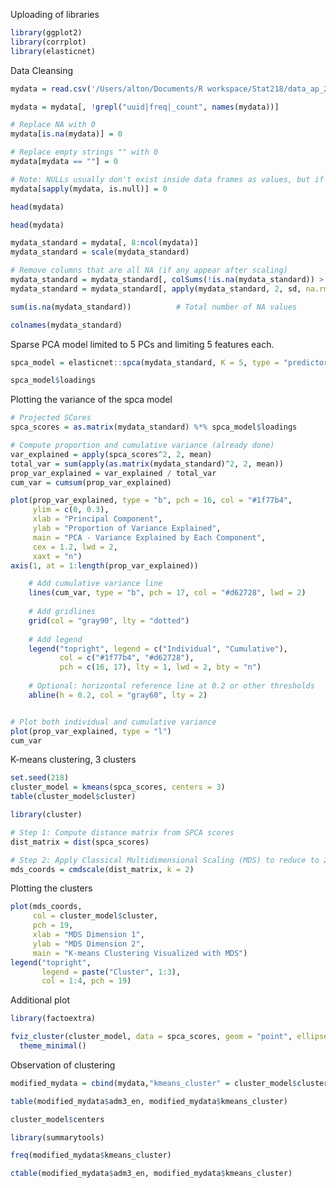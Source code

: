 Uploading of libraries
```r
library(ggplot2)
library(corrplot)
library(elasticnet)
```

Data Cleansing
```r
mydata = read.csv('/Users/alton/Documents/R workspace/Stat218/data_ap_2022.csv')

mydata = mydata[, !grepl("uuid|freq|_count", names(mydata))]

# Replace NA with 0
mydata[is.na(mydata)] = 0

# Replace empty strings "" with 0
mydata[mydata == ""] = 0

# Note: NULLs usually don't exist inside data frames as values, but if you want to be safe:
mydata[sapply(mydata, is.null)] = 0

head(mydata)
```

```r
head(mydata)
```

```r
mydata_standard = mydata[, 8:ncol(mydata)]
mydata_standard = scale(mydata_standard)

# Remove columns that are all NA (if any appear after scaling)
mydata_standard = mydata_standard[, colSums(!is.na(mydata_standard)) > 0]
mydata_standard = mydata_standard[, apply(mydata_standard, 2, sd, na.rm = TRUE) != 0]
```

```r
sum(is.na(mydata_standard))          # Total number of NA values

```


```r
colnames(mydata_standard)
```
Sparse PCA model limited to 5 PCs and limiting 5 features each.
```r
spca_model = elasticnet::spca(mydata_standard, K = 5, type = "predictor", sparse = "varnum", para = c(5,5,5,5,5))

spca_model$loadings
```
Plotting the variance of the spca model
```r
# Projected SCores
spca_scores = as.matrix(mydata_standard) %*% spca_model$loadings

# Compute proportion and cumulative variance (already done)
var_explained = apply(spca_scores^2, 2, mean)
total_var = sum(apply(as.matrix(mydata_standard)^2, 2, mean))
prop_var_explained = var_explained / total_var
cum_var = cumsum(prop_var_explained)

plot(prop_var_explained, type = "b", pch = 16, col = "#1f77b4",
     ylim = c(0, 0.3),
     xlab = "Principal Component",
     ylab = "Proportion of Variance Explained",
     main = "PCA - Variance Explained by Each Component",
     cex = 1.2, lwd = 2,
     xaxt = "n")
axis(1, at = 1:length(prop_var_explained))

    # Add cumulative variance line
    lines(cum_var, type = "b", pch = 17, col = "#d62728", lwd = 2)
    
    # Add gridlines
    grid(col = "gray90", lty = "dotted")
    
    # Add legend
    legend("topright", legend = c("Individual", "Cumulative"),
           col = c("#1f77b4", "#d62728"),
           pch = c(16, 17), lty = 1, lwd = 2, bty = "n")
    
    # Optional: horizontal reference line at 0.2 or other thresholds
    abline(h = 0.2, col = "gray60", lty = 2)


# Plot both individual and cumulative variance
plot(prop_var_explained, type = "l")
cum_var

```
K-means clustering, 3 clusters
```r
set.seed(218)
cluster_model = kmeans(spca_scores, centers = 3)
table(cluster_model$cluster)
```

```r
library(cluster)
```

```r
# Step 1: Compute distance matrix from SPCA scores
dist_matrix = dist(spca_scores)

# Step 2: Apply Classical Multidimensional Scaling (MDS) to reduce to 2D
mds_coords = cmdscale(dist_matrix, k = 2)
```

Plotting the clusters
```r
plot(mds_coords,
     col = cluster_model$cluster,
     pch = 19,
     xlab = "MDS Dimension 1",
     ylab = "MDS Dimension 2",
     main = "K-means Clustering Visualized with MDS")
legend("topright",
       legend = paste("Cluster", 1:3),
       col = 1:4, pch = 19)

```
Additional plot
```r
library(factoextra)
```


```r
fviz_cluster(cluster_model, data = spca_scores, geom = "point", ellipse.type = "norm") +
  theme_minimal()
```

Observation of clustering
```r
modified_mydata = cbind(mydata,"kmeans_cluster" = cluster_model$cluster)

table(modified_mydata$adm3_en, modified_mydata$kmeans_cluster)
```
```r
cluster_model$centers
```
```r
library(summarytools)
```
```r
freq(modified_mydata$kmeans_cluster)
```
```r
ctable(modified_mydata$adm3_en, modified_mydata$kmeans_cluster)
```

